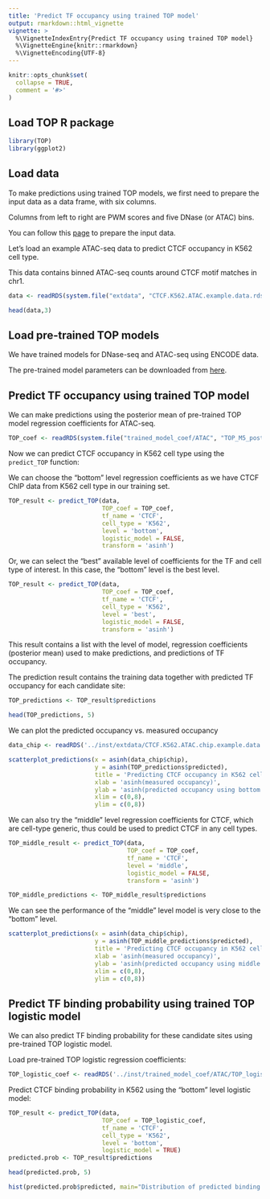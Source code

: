 ```yaml
---
title: 'Predict TF occupancy using trained TOP model'
output: rmarkdown::html_vignette
vignette: >
  %\VignetteIndexEntry{Predict TF occupancy using trained TOP model}
  %\VignetteEngine{knitr::rmarkdown}
  %\VignetteEncoding{UTF-8}
---
```


```r
knitr::opts_chunk$set(
  collapse = TRUE,
  comment = '#>'
)
```

Load TOP R package
---------------------
```r
library(TOP)
library(ggplot2)
```

Load data
-----------

To make predictions using trained TOP models, 
we first need to prepare the input data as a data frame, with six columns.

Columns from left to right are PWM scores and five DNase (or ATAC) bins. 

You can follow this [page](data_preparation.html) to prepare the input data. 

Let's load an example ATAC-seq data to predict CTCF occupancy in K562 cell type. 

This data contains binned ATAC-seq counts around CTCF motif matches in chr1. 
```r
data <- readRDS(system.file("extdata", "CTCF.K562.ATAC.example.data.rds", package = "TOP"))

head(data,3)
```


Load pre-trained TOP models
--------------------------------

We have trained models for DNase-seq and ATAC-seq using ENCODE data. 

The pre-trained model parameters can be downloaded from 
[here](https://users.cs.duke.edu/~amink/software/).

Predict TF occupancy using trained TOP model
------------------------------------------------

We can make predictions using the posterior mean of 
pre-trained TOP model regression coefficients for ATAC-seq. 

```r
TOP_coef <- readRDS(system.file("trained_model_coef/ATAC", "TOP_M5_posterior_mean_coef.rds", package = "TOP"))
```

Now we can predict CTCF occupancy in K562 cell type using the `predict_TOP` function:

We can choose the "bottom" level regression coefficients 
as we have CTCF ChIP data from K562 cell type in our training set. 
```r
TOP_result <- predict_TOP(data, 
                          TOP_coef = TOP_coef, 
                          tf_name = 'CTCF', 
                          cell_type = 'K562', 
                          level = 'bottom', 
                          logistic_model = FALSE,
                          transform = 'asinh') 
```

Or, we can select the "best" available level of coefficients 
for the TF and cell type of interest. 
In this case, the "bottom" level is the best level.
```r
TOP_result <- predict_TOP(data, 
                          TOP_coef = TOP_coef, 
                          tf_name = 'CTCF', 
                          cell_type = 'K562', 
                          level = 'best', 
                          logistic_model = FALSE, 
                          transform = 'asinh')
```
This result contains a list with the level of model, 
regression coefficients (posterior mean) used to make predictions, 
and predictions of TF occupancy. 

The prediction result contains the training data together with predicted 
TF occupancy for each candidate site:
```r
TOP_predictions <- TOP_result$predictions

head(TOP_predictions, 5)
```

We can plot the predicted occupancy vs. measured occupancy
```r
data_chip <- readRDS('../inst/extdata/CTCF.K562.ATAC.chip.example.data.rds')

scatterplot_predictions(x = asinh(data_chip$chip),
                        y = asinh(TOP_predictions$predicted),
                        title = 'Predicting CTCF occupancy in K562 cell',
                        xlab = 'asinh(measured occupancy)',
                        ylab = 'asinh(predicted occupancy using bottom level coefficients)',
                        xlim = c(0,8),
                        ylim = c(0,8))
```

We can also try the "middle" level regression coefficients for CTCF, 
which are cell-type generic, thus could be used to predict CTCF in any cell types.
```r
TOP_middle_result <- predict_TOP(data, 
                                 TOP_coef = TOP_coef, 
                                 tf_name = 'CTCF', 
                                 level = 'middle', 
                                 logistic_model = FALSE, 
                                 transform = 'asinh') 

TOP_middle_predictions <- TOP_middle_result$predictions
```

We can see the performance of the "middle" level model is very close to the "bottom" level.
```r
scatterplot_predictions(x = asinh(data_chip$chip),
                        y = asinh(TOP_middle_predictions$predicted),
                        title = 'Predicting CTCF occupancy in K562 cell',
                        xlab = 'asinh(measured occupancy)',
                        ylab = 'asinh(predicted occupancy using middle level coefficients)',
                        xlim = c(0,8),
                        ylim = c(0,8))
```


Predict TF binding probability using trained TOP logistic model
------------------------------------------------------------------

We can also predict TF binding probability for these candidate sites using 
pre-trained TOP logistic model.

Load pre-trained TOP logistic regression coefficients:
```r
TOP_logistic_coef <- readRDS('../inst/trained_model_coef/ATAC/TOP_logistic_M5_posterior_mean_coef.rds')
```

Predict CTCF binding probability in K562 using the "bottom" level logistic model:
```r
TOP_result <- predict_TOP(data, 
                          TOP_coef = TOP_logistic_coef, 
                          tf_name = 'CTCF',
                          cell_type = 'K562',
                          level = 'bottom',
                          logistic_model = TRUE)
predicted.prob <- TOP_result$predictions

head(predicted.prob, 5)
```

```r
hist(predicted.prob$predicted, main="Distribution of predicted binding probabiliy", xlab="P(bound)")
```

